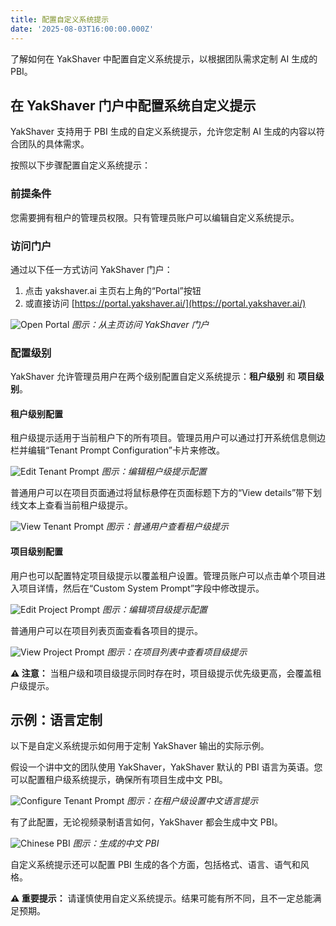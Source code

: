 ```yaml
---
title: 配置自定义系统提示
date: '2025-08-03T16:00:00.000Z'
---
```


了解如何在 YakShaver 中配置自定义系统提示，以根据团队需求定制 AI 生成的 PBI。

## 在 YakShaver 门户中配置系统自定义提示

YakShaver 支持用于 PBI 生成的自定义系统提示，允许您定制 AI 生成的内容以符合团队的具体需求。

按照以下步骤配置自定义系统提示：

### 前提条件

您需要拥有租户的管理员权限。只有管理员账户可以编辑自定义系统提示。

### 访问门户

通过以下任一方式访问 YakShaver 门户：

1. 点击 yakshaver.ai 主页右上角的“Portal”按钮
2. 或直接访问 [https://portal.yakshaver.ai/](https://portal.yakshaver.ai/)

![Open Portal](/YakShaver/Docs/open-portal.png)
*图示：从主页访问 YakShaver 门户*

### 配置级别

YakShaver 允许管理员用户在两个级别配置自定义系统提示：**租户级别** 和 **项目级别**。

#### 租户级别配置

租户级提示适用于当前租户下的所有项目。管理员用户可以通过打开系统信息侧边栏并编辑“Tenant Prompt Configuration”卡片来修改。

![Edit Tenant Prompt](/YakShaver/Docs/edit-tenant-prompt.png)
*图示：编辑租户级提示配置*

普通用户可以在项目页面通过将鼠标悬停在页面标题下方的“View details”带下划线文本上查看当前租户级提示。

![View Tenant Prompt](/YakShaver/Docs/view-tenant-prompt.png)
*图示：普通用户查看租户级提示*

#### 项目级别配置

用户也可以配置特定项目级提示以覆盖租户设置。管理员账户可以点击单个项目进入项目详情，然后在“Custom System Prompt”字段中修改提示。

![Edit Project Prompt](/YakShaver/Docs/edit-project-prompt.png)
*图示：编辑项目级提示配置*

普通用户可以在项目列表页面查看各项目的提示。

![View Project Prompt](/YakShaver/Docs/view-project-prompt.png)
*图示：在项目列表中查看项目级提示*

**⚠️ 注意：** 当租户级和项目级提示同时存在时，项目级提示优先级更高，会覆盖租户级提示。

## 示例：语言定制

以下是自定义系统提示如何用于定制 YakShaver 输出的实际示例。

假设一个讲中文的团队使用 YakShaver，YakShaver 默认的 PBI 语言为英语。您可以配置租户级系统提示，确保所有项目生成中文 PBI。

![Configure Tenant Prompt](/YakShaver/Docs/config-tenant-prompt.png)
*图示：在租户级设置中文语言提示*

有了此配置，无论视频录制语言如何，YakShaver 都会生成中文 PBI。

![Chinese PBI](/YakShaver/Docs/Chinese-PBI.png)
*图示：生成的中文 PBI*

自定义系统提示还可以配置 PBI 生成的各个方面，包括格式、语言、语气和风格。

**⚠️ 重要提示：** 请谨慎使用自定义系统提示。结果可能有所不同，且不一定总能满足预期。
